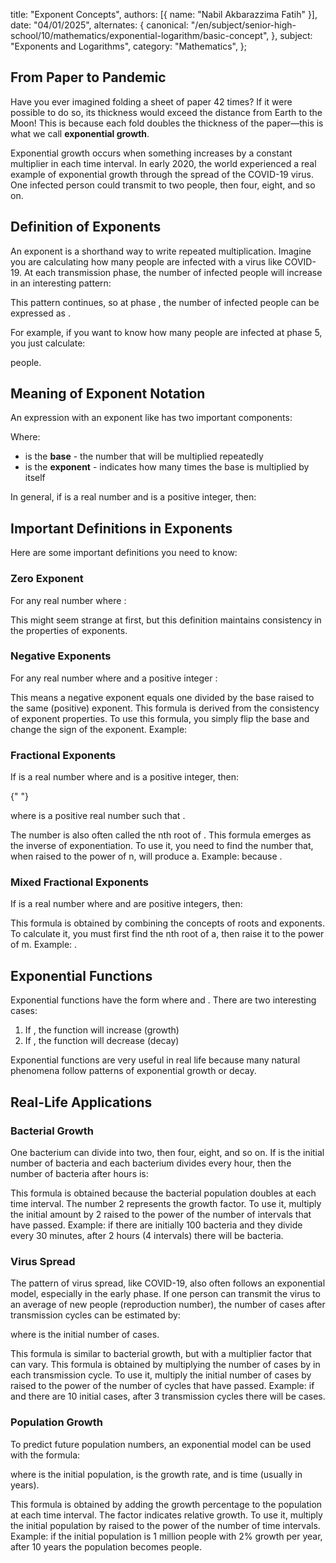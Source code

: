   title: "Exponent Concepts",
  authors: [{ name: "Nabil Akbarazzima Fatih" }],
  date: "04/01/2025",
  alternates: {
    canonical:
      "/en/subject/senior-high-school/10/mathematics/exponential-logarithm/basic-concept",
  },
  subject: "Exponents and Logarithms",
  category: "Mathematics",
};

## From Paper to Pandemic

Have you ever imagined folding a sheet of paper 42 times? If it were possible to do so,
its thickness would exceed the distance from Earth to the Moon! This is because each fold doubles
the thickness of the paper—this is what we call **exponential growth**.

Exponential growth occurs when something increases by a constant multiplier in each
time interval. In early 2020, the world experienced a real example of exponential growth through the
spread of the COVID-19 virus. One infected person could transmit to two people, then four, eight, and so on.

## Definition of Exponents

An exponent is a shorthand way to write repeated multiplication. Imagine you are calculating how many
people are infected with a virus like COVID-19. At each transmission phase, the number of infected people
will increase in an interesting pattern:

<BlockMath math="1 = 2^0 \quad 2 = 2^1 \quad 4 = 2 \times 2 = 2^2 \quad 8 = 2 \times 2 \times 2 = 2^3 \quad 16 = 2 \times 2 \times 2 \times 2 = 2^4" />

This pattern continues, so at phase <InlineMath math="n" />, the number of infected people can be expressed
as <InlineMath math="m(n) = 2^n" />.

For example, if you want to know how many people are infected at phase 5, you just calculate:

<InlineMath math="m(5) = 2^5 = 32" /> people.

## Meaning of Exponent Notation

An expression with an exponent like <InlineMath math="a^n" /> has two important components:

<BlockMath math="a^n" />

Where:

- <InlineMath math="a" /> is the **base** - the number that will be multiplied repeatedly
- <InlineMath math="n" /> is the **exponent** - indicates how many times the base
  is multiplied by itself

In general, if <InlineMath math="a" /> is a real number and <InlineMath math="n" /> is a positive integer, then:

<BlockMath math="a^n = \underbrace{a \times a \times a \times \ldots \times a}_{n \text{ factors}}" />

## Important Definitions in Exponents

Here are some important definitions you need to know:

### Zero Exponent

For any real number <InlineMath math="a" /> where <InlineMath math="a \neq 0" />:

<BlockMath math="a^0 = 1" />

This might seem strange at first, but this definition maintains consistency in the properties of exponents.

### Negative Exponents

For any real number <InlineMath math="a" /> where <InlineMath math="a \neq 0" /> and a positive integer <InlineMath math="n" />:

<BlockMath math="a^{-n} = \left(\frac{1}{a}\right)^n = \frac{1}{a^n}" />

This means a negative exponent equals one divided by the base raised to the same (positive) exponent. This formula is derived from the consistency of exponent properties. To use this formula, you simply flip the base and change the sign of the exponent. Example: <InlineMath math="3^{-2} = \frac{1}{3^2} = \frac{1}{9} = 0.111..." />

### Fractional Exponents

If <InlineMath math="a" /> is a real number where <InlineMath math="a \neq 0" /> and <InlineMath math="n" /> is a positive integer, then:

<BlockMath math="a^{\frac{1}{n}} = p" />{" "}

where <InlineMath math="p" /> is a positive real number such that <InlineMath math="p^n = a" />.

The number <InlineMath math="a^{\frac{1}{n}}" /> is also often called the nth root of <InlineMath math="a" />. This formula emerges as the inverse of exponentiation. To use it, you need to find the number that, when raised to the power of n, will produce a. Example: <InlineMath math="16^{\frac{1}{4}} = 2" /> because <InlineMath math="2^4 = 16" />.

### Mixed Fractional Exponents

If <InlineMath math="a" /> is a real number where <InlineMath math="a \neq 0" /> and <InlineMath math="m,n" /> are positive integers, then:

<BlockMath math="a^{\frac{m}{n}} = \left(a^{\frac{1}{n}}\right)^m" />

This formula is obtained by combining the concepts of roots and exponents. To calculate it, you must first find the nth root of a, then raise it to the power of m. Example: <InlineMath math="8^{\frac{2}{3}} = (8^{\frac{1}{3}})^2 = 2^2 = 4" />.

## Exponential Functions

Exponential functions have the form <InlineMath math="f(x) = a^x" /> where <InlineMath math="a > 0" /> and <InlineMath math="a \neq 1" />. There are two interesting cases:

1. If <InlineMath math="a > 1" />, the function will increase (growth)
2. If <InlineMath math="0 < a < 1" />, the function will decrease (decay)

Exponential functions are very useful in real life because many natural phenomena follow patterns of exponential growth or decay.

## Real-Life Applications

### Bacterial Growth

One bacterium can divide into two, then four, eight, and so on. If <InlineMath math="B_0" /> is the initial number of bacteria and each bacterium divides every hour, then the number of bacteria after <InlineMath math="t" /> hours is:

<BlockMath math="B(t) = B_0 \times 2^t" />

This formula is obtained because the bacterial population doubles at each time interval. The number 2 represents the growth factor. To use it, multiply the initial amount by 2 raised to the power of the number of intervals that have passed. Example: if there are initially 100 bacteria and they divide every 30 minutes, after 2 hours (4 intervals) there will be <InlineMath math="100 \times 2^4 = 100 \times 16 = 1,600" /> bacteria.

### Virus Spread

The pattern of virus spread, like COVID-19, also often follows an exponential model, especially in the early phase. If one person can transmit the virus to an average of <InlineMath math="R" /> new people (reproduction number), the number of cases after <InlineMath math="n" /> transmission cycles can be estimated by:

<BlockMath math="C(n) = C_0 \times R^n" />

where <InlineMath math="C_0" /> is the initial number of cases.

This formula is similar to bacterial growth, but with a multiplier factor <InlineMath math="R" /> that can vary. This formula is obtained by multiplying the number of cases by <InlineMath math="R" /> in each transmission cycle. To use it, multiply the initial number of cases by <InlineMath math="R" /> raised to the power of the number of cycles that have passed. Example: if <InlineMath math="R = 2.5" /> and there are 10 initial cases, after 3 transmission cycles there will be <InlineMath math="10 \times 2.5^3 = 10 \times 15.625 = 156.25 \approx 156" /> cases.

### Population Growth

To predict future population numbers, an exponential model can be used with the formula:

<BlockMath math="P(t) = P_0 \times (1 + r)^t" />

where <InlineMath math="P_0" /> is the initial population, <InlineMath math="r" /> is the growth rate, and <InlineMath math="t" /> is time (usually in years).

This formula is obtained by adding the growth percentage <InlineMath math="r" /> to the population at each time interval. The factor <InlineMath math="(1+r)" /> indicates relative growth. To use it, multiply the initial population by <InlineMath math="(1+r)" /> raised to the power of the number of time intervals. Example: if the initial population is 1 million people with 2% growth per year, after 10 years the population becomes <InlineMath math="1,000,000 \times (1 + 0.02)^{10} = 1,000,000 \times 1.22 = 1,220,000" /> people.
